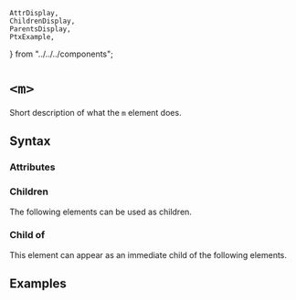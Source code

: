     AttrDisplay,
    ChildrenDisplay,
    ParentsDisplay,
    PtxExample,
} from "../../../components";

# `<m>`

Short description of what the `m` element does.

## Syntax

### Attributes

<AttrDisplay name="m" />

### Children

The following elements can be used as children.

<ChildrenDisplay name="m" />

### Child of

This element can appear as an immediate child of the following elements.

<ParentsDisplay name="m" />

## Examples

    